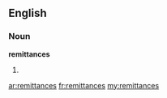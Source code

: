 ==English==

===Noun===
'''remittances'''

# {{plural of|[[remittance]]}}

[[ar:remittances]]
[[fr:remittances]]
[[my:remittances]]